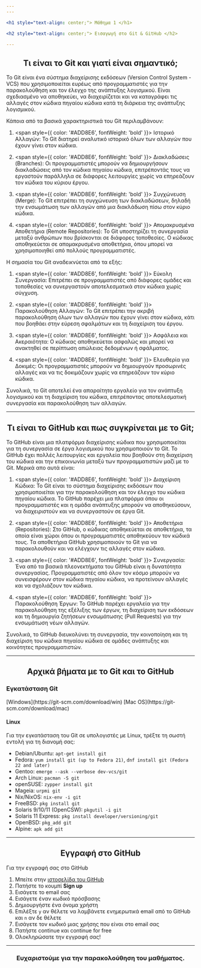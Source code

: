 ```yaml
---
---

<h1 style="text-align: center;"> Μάθημα 1 </h1>

<h2 style="text-align: center;"> Εισαγωγή στο Git & GitHub </h2>

---
```


<h2 style="text-align: center;"> <span style={{ color: 'purple', fontWeight: 'bold' }}> Τι είναι το Git και γιατί είναι σημαντικό; </span> </h2>

Το Git είναι ένα σύστημα διαχείρισης εκδόσεων (Version Control System - VCS) 
που χρησιμοποιείται ευρέως από προγραμματιστές για την παρακολούθηση και τον έλεγχο της ανάπτυξης λογισμικού.
Είναι σχεδιασμένο να αποθηκεύει, να διαχειρίζεται και να καταγράφει τις αλλαγές στον κώδικα πηγαίου κώδικα κατά 
τη διάρκεια της ανάπτυξης λογισμικού.

Κάποια από τα βασικά χαρακτηριστικά του Git περιλαμβάνουν:

1. <span style={{ color: '#ADD8E6', fontWeight: 'bold' }}> Ιστορικό Αλλαγών: </span> Το Git διατηρεί αναλυτικό ιστορικό όλων των αλλαγών που έχουν γίνει στον κώδικα.

2. <span style={{ color: '#ADD8E6', fontWeight: 'bold' }}> Διακλαδώσεις (Branches): </span> Οι προγραμματιστές μπορούν να δημιουργήσουν διακλαδώσεις από τον κώδικα πηγαίου κώδικα,
επιτρέποντάς τους να εργαστούν παράλληλα σε διάφορες λειτουργίες χωρίς να επηρεάζουν τον κώδικα του κύριου έργου.

3. <span style={{ color: '#ADD8E6', fontWeight: 'bold' }}> Συγχώνευση (Merge): </span> Το Git επιτρέπει τη συγχώνευση των διακλαδώσεων, δηλαδή την ενσωμάτωση των αλλαγών από μια διακλάδωση πίσω στον κύριο κώδικα.

4. <span style={{ color: '#ADD8E6', fontWeight: 'bold' }}> Απομακρυσμένα Αποθετήρια (Remote Repositories): </span> Το Git υποστηρίζει τη συνεργασία μεταξύ ανθρώπων που βρίσκονται σε διάφορες τοποθεσίες.
Ο κώδικας αποθηκεύεται σε απομακρυσμένα αποθετήρια, όπου μπορεί να χρησιμοποιηθεί από πολλούς προγραμματιστές.


Η σημασία του Git αναδεικνύεται από τα εξής:

1. <span style={{ color: '#ADD8E6', fontWeight: 'bold' }}> Εύκολη Συνεργασία: </span> Επιτρέπει σε προγραμματιστές από διάφορες ομάδες και τοποθεσίες να συνεργαστούν αποτελεσματικά στον κώδικα χωρίς σύγχυση.

2. <span style={{ color: '#ADD8E6', fontWeight: 'bold' }}> Παρακολούθηση Αλλαγών: </span> Το Git επιτρέπει την ακριβή παρακολούθηση όλων των αλλαγών που έχουν γίνει στον κώδικα, κάτι που βοηθάει στην εύρεση σφαλμάτων και τη διαχείριση του έργου.

3. <span style={{ color: '#ADD8E6', fontWeight: 'bold' }}> Ασφάλεια και Ακεραιότητα: </span> Ο κώδικας αποθηκεύεται ασφαλώς και μπορεί να ανακτηθεί σε περίπτωση απώλειας δεδομένων ή σφάλματος.

4. <span style={{ color: '#ADD8E6', fontWeight: 'bold' }}> Ελευθερία για Δοκιμές: </span> Οι προγραμματιστές μπορούν να δημιουργούν προσωρινές αλλαγές και να τις δοκιμάζουν χωρίς να επηρεάζουν τον κύριο κώδικα.

Συνολικά, το Git αποτελεί ένα απαραίτητο εργαλείο για τον ανάπτυξη λογισμικού και τη διαχείριση του κώδικα,
επιτρέποντας αποτελεσματική συνεργασία και παρακολούθηση των αλλαγών.

---
<h2 style="text-align: center;"> <span style={{ color: 'purple', fontWeight: 'bold' }}> Τι είναι το GitHub και πως συγκρίνεται με το Git; </span> </h2>

Το GitHub είναι μια πλατφόρμα διαχείρισης κώδικα που χρησιμοποιείται για τη συνεργασία σε έργα λογισμικού που χρησιμοποιούν το Git.
Το GitHub έχει πολλές λειτουργίες και εργαλεία που βοηθούν στη διαχείριση του κώδικα και την επικοινωνία μεταξύ των προγραμματιστών μαζί με το Git.
Μερικά απο αυτά είναι:

1. <span style={{ color: '#ADD8E6', fontWeight: 'bold' }}> Διαχείριση Κώδικα: </span> Το Git είναι το σύστημα διαχείρισης εκδόσεων που χρησιμοποιείται για την παρακολούθηση και τον έλεγχο του κώδικα πηγαίου κώδικα.
Το GitHub παρέχει μια πλατφόρμα όπου οι προγραμματιστές και η ομάδα ανάπτυξης μπορούν να αποθηκεύσουν, να διαχειριστούν και να συνεργαστούν σε έργα Git.

2. <span style={{ color: '#ADD8E6', fontWeight: 'bold' }}> Αποθετήρια (Repositories): </span> Στο GitHub, ο κώδικας αποθηκεύεται σε αποθετήρια, τα οποία είναι χώροι όπου οι προγραμματιστές αποθηκεύουν τον κώδικά τους.
Τα αποθετήρια GitHub χρησιμοποιούν το Git για να παρακολουθούν και να ελέγχουν τις αλλαγές στον κώδικα.

3. <span style={{ color: '#ADD8E6', fontWeight: 'bold' }}> Συνεργασία: </span> Ένα από τα βασικά πλεονεκτήματα του GitHub είναι η δυνατότητα συνεργασίας.
Προγραμματιστές από όλον τον κόσμο μπορούν να συνεισφέρουν στον κώδικα πηγαίου κώδικα, να προτείνουν αλλαγές και να σχολιάζουν τον κώδικα.

4. <span style={{ color: '#ADD8E6', fontWeight: 'bold' }}> Παρακολούθηση Έργων: </span> Το GitHub παρέχει εργαλεία για την παρακολούθηση της εξέλιξης των έργων,
τη διαχείριση των εκδόσεων και τη δημιουργία ζητήσεων ενσωμάτωσης (Pull Requests) για την ενσωμάτωση νέων αλλαγών.

Συνολικά, το GitHub διευκολύνει τη συνεργασία, την κοινοποίηση και τη διαχείριση του κώδικα πηγαίου κώδικα σε ομάδες ανάπτυξης και κοινότητες προγραμματιστών.

---
<h2 style="text-align: center;"> <span style={{ color: 'purple', fontWeight: 'bold' }}> Αρχικά βήματα με το Git και το GitHub </span> </h2>

<h3 style="text-align: left;x"> Εγκατάσταση Git </h3>

<p style="text-align: left;"> [Windows](https://git-scm.com/download/win)  [Mac OS](https://git-scm.com/download/mac) </p>

#### Linux
Για την εγκατάσταση του Git σε υπολογιστές με Linux, τρέξτε τη σωστή εντολή για τη διανομή σας:

* Debian/Ubuntu: `apt-get install git`
* Fedora: `yum install git (up to Fedora 21)`, `dnf install git (Fedora 22 and later)`
* Gentoo: `emerge --ask --verbose dev-vcs/git`
* Arch Linux: `pacman -S git`
* openSUSE: `zypper install git`
* Mageia: `urpmi git`
* Nix/NixOS: `nix-env -i git`
* FreeBSD: `pkg install git`
* Solaris 9/10/11 (OpenCSW): `pkgutil -i git`
* Solaris 11 Express: `pkg install developer/versioning/git`
* OpenBSD: `pkg_add git`
* Alpine: `apk add git`

---

<h2 style="text-align: center;"> <span style={{ color: 'purple', fontWeight: 'bold' }}> Εγγραφή στο GitHub </span> </h2>

Για την εγγραφή σας στο GitHub

1. Μπείτε στην [ιστοσελίδα του GitHub](https://github.com/)
2. Πατήστε το κουμπί **Sign up**
3. Εισάγετε το email σας
4. Εισάγετε έναν κωδικό πρόσβασης
5. Δημιουργήστε ένα όνομα χρήστη
6. Επιλέξτε `y` αν θέλετε να λαμβάνετε ενημερωτικά email από το GitHub και `n` αν δε θέλετε
7. Εισάγετε τον κωδικό μιας χρήσης που είναι στο email σας
8. Πατήστε continue και continue for free
9. Ολοκληρώσατε την εγγραφή σας!

---

<h3 style="text-align: center;"> Ευχαριστούμε για την παρακολούθηση του μαθήματος. </h3>